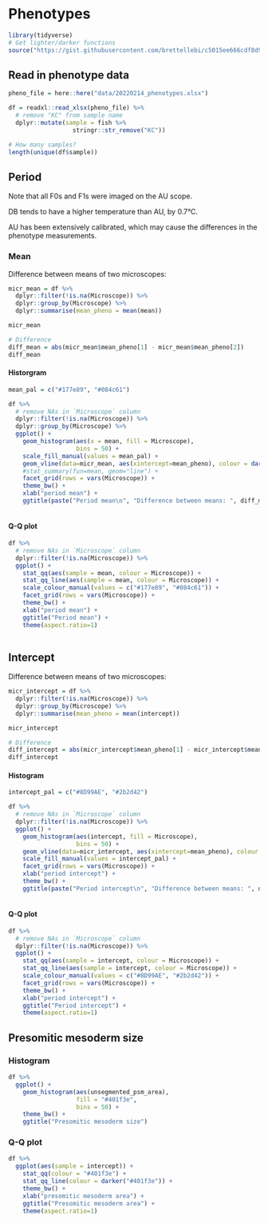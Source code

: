 # Phenotypes

```r
library(tidyverse)
# Get lighter/darker functions
source("https://gist.githubusercontent.com/brettellebi/c5015ee666cdf8d9f7e25fa3c8063c99/raw/91e601f82da6c614b4983d8afc4ef399fa58ed4b/karyoploteR_lighter_darker.R")
```

## Read in phenotype data

```r
pheno_file = here::here("data/20220214_phenotypes.xlsx")

df = readxl::read_xlsx(pheno_file) %>% 
  # remove "KC" from sample name
  dplyr::mutate(sample = fish %>% 
                  stringr::str_remove("KC"))

# How many samples?
length(unique(df$sample))
```

## Period 

Note that all F0s and F1s were imaged on the AU scope. 

DB tends to have a higher temperature than AU, by 0.7°C. 

AU has been extensively calibrated, which may cause the differences in the phenotype measurements.

### Mean

Difference between means of two microscopes:

```r
micr_mean = df %>% 
  dplyr::filter(!is.na(Microscope)) %>% 
  dplyr::group_by(Microscope) %>% 
  dplyr::summarise(mean_pheno = mean(mean))

micr_mean

# Difference
diff_mean = abs(micr_mean$mean_pheno[1] - micr_mean$mean_pheno[2])
diff_mean
```

#### Historgram

```r
mean_pal = c("#177e89", "#084c61")

df %>% 
  # remove NAs in `Microscope` column
  dplyr::filter(!is.na(Microscope)) %>% 
  dplyr::group_by(Microscope) %>% 
  ggplot() +
    geom_histogram(aes(x = mean, fill = Microscope),
                   bins = 50) +
    scale_fill_manual(values = mean_pal) +
    geom_vline(data=micr_mean, aes(xintercept=mean_pheno), colour = darker(mean_pal, amount = 50)) +
    #stat_summary(fun=mean, geom="line") +
    facet_grid(rows = vars(Microscope)) +
    theme_bw() +
    xlab("period mean") +
    ggtitle(paste("Period mean\n", "Difference between means: ", diff_mean, sep = ""))
  
```

#### Q-Q plot

```r
df %>% 
  # remove NAs in `Microscope` column
  dplyr::filter(!is.na(Microscope)) %>% 
  ggplot() +
    stat_qq(aes(sample = mean, colour = Microscope)) +
    stat_qq_line(aes(sample = mean, colour = Microscope)) +
    scale_colour_manual(values = c("#177e89", "#084c61")) +
    facet_grid(rows = vars(Microscope)) +
    theme_bw() +
    xlab("period mean") +
    ggtitle("Period mean") +
    theme(aspect.ratio=1)
  
```

## Intercept

Difference between means of two microscopes:

```r
micr_intercept = df %>% 
  dplyr::filter(!is.na(Microscope)) %>% 
  dplyr::group_by(Microscope) %>% 
  dplyr::summarise(mean_pheno = mean(intercept))

micr_intercept

# Difference
diff_intercept = abs(micr_intercept$mean_pheno[1] - micr_intercept$mean_pheno[2])
diff_intercept
```

#### Histogram 

```r
intercept_pal = c("#8D99AE", "#2b2d42")

df %>% 
  # remove NAs in `Microscope` column
  dplyr::filter(!is.na(Microscope)) %>% 
  ggplot() +
    geom_histogram(aes(intercept, fill = Microscope),
                   bins = 50) +
    geom_vline(data=micr_intercept, aes(xintercept=mean_pheno), colour = darker(intercept_pal, amount = 50)) +
    scale_fill_manual(values = intercept_pal) +
    facet_grid(rows = vars(Microscope)) +
    xlab("period intercept") +
    theme_bw() +
    ggtitle(paste("Period intercept\n", "Difference between means: ", diff_intercept, sep = ""))
  
```

#### Q-Q plot

```r
df %>% 
  # remove NAs in `Microscope` column
  dplyr::filter(!is.na(Microscope)) %>% 
  ggplot() +
    stat_qq(aes(sample = intercept, colour = Microscope)) +
    stat_qq_line(aes(sample = intercept, colour = Microscope)) +
    scale_colour_manual(values = c("#8D99AE", "#2b2d42")) +
    facet_grid(rows = vars(Microscope)) +
    theme_bw() +
    xlab("period intercept") +
    ggtitle("Period intercept") +
    theme(aspect.ratio=1)
```


## Presomitic mesoderm size

### Histogram 

```r
df %>% 
  ggplot() +
    geom_histogram(aes(unsegmented_psm_area),
                   fill = "#401f3e",
                   bins = 50) +
    theme_bw() +
    ggtitle("Presomitic mesoderm size")
```

### Q-Q plot

```r
df %>% 
  ggplot(aes(sample = intercept)) +
    stat_qq(colour = "#401f3e") +
    stat_qq_line(colour = darker("#401f3e")) +
    theme_bw() +
    xlab("presomitic mesoderm area") +
    ggtitle("Presomitic mesoderm area") +
    theme(aspect.ratio=1)
```